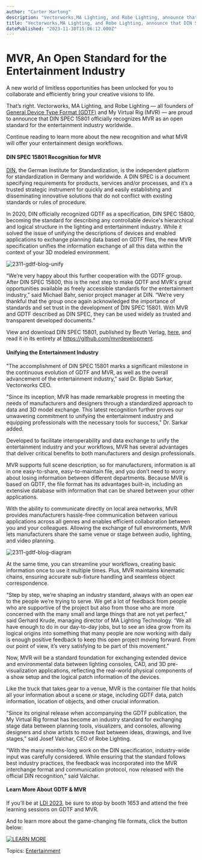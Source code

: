 ```yaml
---
author: "Carter Hartong"
description: "Vectorworks,MA Lighting, and Robe Lighting, announce that DIN SPEC 15801 now recognizes MVR as an open standard for the entertainment industry worldwide."
title: "Vectorworks,MA Lighting, and Robe Lighting, announce that DIN SPEC 15801 now recognizes MVR as an open standard for the entertainment industry worldwide." 
datePublished: "2023-11-30T15:06:12.000Z"
---
```

# MVR, An Open Standard for the Entertainment Industry

A new world of limitless opportunities has been unlocked for you to collaborate and efficiently bring your creative visions to life.

That’s right. Vectorworks, MA Lighting, and Robe Lighting — all founders of [General Device Type Format (GDTF)](https://gdtf-share.com/) and My Virtual Rig (MVR) — are proud to announce that DIN SPEC 15801 officially recognizes MVR as an open standard for the entertainment industry worldwide.

Continue reading to learn more about the new recognition and what MVR will offer your entertainment design workflows.

#### DIN SPEC 15801 Recognition for MVR

[DIN](https://www.din.de/en/innovation-and-research/din-spec-en), the German Institute for Standardization, is the independent platform for standardization in Germany and worldwide. A DIN SPEC is a document specifying requirements for products, services and/or processes, and it’s a trusted strategic instrument for quickly and easily establishing and disseminating innovative solutions that do not conflict with existing standards or rules of procedure. 

In 2020, DIN officially recognized GDTF as a specification, DIN SPEC 15800, becoming the standard for describing any controllable device's hierarchical and logical structure in the lighting and entertainment industry. While it solved the issue of unifying the descriptions of devices and enabled applications to exchange planning data based on GDTF files, the new MVR specification unifies the information exchange of all this data within the context of your 3D modeled environment.

![2311-gdtf-blog-unify](https://blog.vectorworks.net/hs-fs/hubfs/Blog%20Images/231121_MVRR%20DIN%20SPEC/2311-gdtf-blog-unify.png?width=1440&height=962&name=2311-gdtf-blog-unify.png)

“We’re very happy about this further cooperation with the GDTF group. After DIN SPEC 15800, this is the next step to make GDTF and MVR's great opportunities available as freely accessible standards for the entertainment industry,” said Michael Bahr, senior project manager at DIN. “We’re very thankful that the group once again acknowledged the importance of standards and set trust in the development of DIN SPEC 15801\. With MVR and GDTF described as DIN SPEC, they can be used widely as trusted and transparent developed documents.”

View and download DIN SPEC 15801, published by Beuth Verlag, [here](https://www.beuth.de/en/technical-rule/din-spec-15801/373968511), and read it in its entirety at <https://github.com/mvrdevelopment>.

#### Unifying the Entertainment Industry

"The accomplishment of DIN SPEC 15801 marks a significant milestone in the continuous evolution of GDTF and MVR, as well as the overall advancement of the entertainment industry," said Dr. Biplab Sarkar, Vectorworks CEO.

"Since its inception, MVR has made remarkable progress in meeting the needs of manufacturers and designers through a standardized approach to data and 3D model exchange. This latest recognition further proves our unwavering commitment to unifying the entertainment industry and equipping professionals with the necessary tools for success," Dr. Sarkar added.

Developed to facilitate interoperability and data exchange to unify the entertainment industry and your workflows, MVR has several advantages that deliver critical benefits to both manufacturers and design professionals.

MVR supports full scene description, so for manufacturers, information is all in one easy-to-share, easy-to-maintain file, and you don’t need to worry about losing information between different departments. Because MVR is based on GDTF, the file format has its advantages built-in, including an extensive database with information that can be shared between your other applications.

With the ability to communicate directly on local area networks, MVR provides manufacturers hassle-free communication between various applications across all genres and enables efficient collaboration between you and your colleagues. Allowing the exchange of full environments, MVR lets manufacturers share the same venue or stage between audio, lighting, and video planning.

![2311-gdtf-blog-diagram](https://blog.vectorworks.net/hs-fs/hubfs/Blog%20Images/231121_MVRR%20DIN%20SPEC/2311-gdtf-blog-diagram.png?width=900&height=747&name=2311-gdtf-blog-diagram.png)

At the same time, you can streamline your workflows, creating basic information once to use it multiple times. Plus, MVR maintains kinematic chains, ensuring accurate sub-fixture handling and seamless object correspondence.

“Step by step, we’re shaping an industry standard, always with an open ear to the people we’re trying to serve. We get a lot of feedback from people who are supportive of the project but also from those who are more concerned with the many small and large things that are not yet perfect,” said Gerhard Krude, managing director of MA Lighting Technology. “We all have enough to do in our day-to-day jobs, but to see an idea grow from its logical origins into something that many people are now working with daily is enough positive feedback to keep this open project moving forward. From our point of view, it’s very satisfying to be part of this movement.”

Now, MVR will be a standard foundation for exchanging extended device and environmental data between lighting consoles, CAD, and 3D pre-visualization applications, reflecting the real-world physical components of a show setup and the logical patch information of the devices.

Like the truck that takes gear to a venue, MVR is the container file that holds all your information about a scene or stage, including GDTF data, patch information, location of objects, and other crucial information.

“Since its original release when accompanying the GDTF publication, the My Virtual Rig format has become an industry standard for exchanging stage data between planning tools, visualizers, and consoles, allowing designers and show artists to move fast between ideas, drawings, and live stages,” said Josef Valchar, CEO of Robe Lighting.

“With the many months-long work on the DIN specification, industry-wide input was carefully considered. While ensuring that the standard follows best industry practices, the feedback was incorporated into the MVR interchange format and communication protocol, now released with the official DIN recognition,” said Valchar.

#### Learn More About GDTF & MVR

If you’ll be at [LDI 2023](https://www.ldishow.com), be sure to stop by booth 1653 and attend the free learning sessions on GDTF and MVR.

And to learn more about the game-changing file formats, click the button below:

[![LEARN MORE](https://no-cache.hubspot.com/cta/default/3018241/187c8b59-38a3-4488-88ad-6007ae1b7fcc.png)](https://cta-redirect.hubspot.com/cta/redirect/3018241/187c8b59-38a3-4488-88ad-6007ae1b7fcc) 

 Topics: [Entertainment](https://blog.vectorworks.net/topic/entertainment) 

 